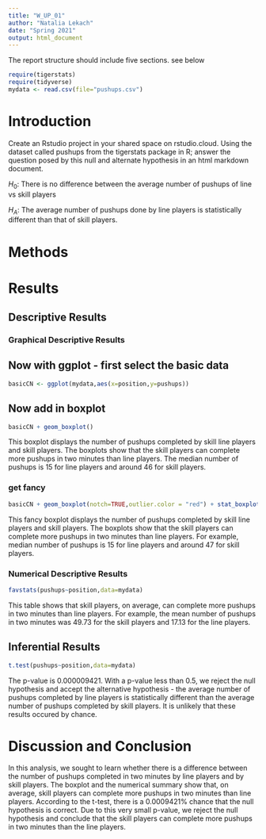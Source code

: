 ```yaml
---
title: "W_UP_01"
author: "Natalia Lekach"
date: "Spring 2021"
output: html_document
---
```




The report structure should include five sections.  see below



```r
require(tigerstats)
require(tidyverse)
mydata <- read.csv(file="pushups.csv")
```

# Introduction

<!--In this section you explain what you are trying to show. Where did the data come from? What is the research or other question you are trying to answer?!-->

Create an Rstudio project in your shared space on rstudio.cloud.  Using the dataset called pushups from the tigerstats package in R; answer the question posed by this null and alternate hypothesis in an html markdown document.

$H_0$: There is no difference between the average number of pushups of line vs skill players

$H_A$: The average number of pushups done by line players is statistically different than that of skill players.

# Methods

<!--Decide on your methods: use "variable analysis" or other appropriate descriptors. Make sure to choose at least one graphical method and at least one numerical method.!-->

# Results

<!--Divide this section into two sub-sections: One for your descriptive results and one for your inferential results.!-->

## Descriptive Results

### Graphical Descriptive Results

<!--Graphical results here. Make sure to show your code. Provide appropriate labels for axes, giving units if possible, and provide a good title for the graph, too. Use the graphical results to describe the patterns if any that exist in the data as focused toward the research question!-->

## Now with ggplot - first select the basic data

```r
basicCN <- ggplot(mydata,aes(x=position,y=pushups))
```
## Now add in boxplot

```r
basicCN + geom_boxplot()
```
    
  This boxplot displays the number of pushups completed by skill line players and skill players. The boxplots show that the skill players can complete more pushups in two minutes than line players.  The median number of pushups is 15 for line players and around 46 for skill players.  
  
### get fancy  

```r
basicCN + geom_boxplot(notch=TRUE,outlier.color = "red") + stat_boxplot(geom ='errorbar') + labs(title="Number of Push-ups by Line vs. Skill Player")
```
  
This fancy boxplot displays the number of pushups completed by skill line players and skill players. The boxplots show that the skill players can complete more pushups in two minutes than line players. For example, median number of pushups is 15 for line players and around 47 for skill players.    

### Numerical Descriptive Results

<!--Numerical results go here. Use the numerical results to describe the patterns if any that exist in the data as focused toward the research question!-->

```r
favstats(pushups~position,data=mydata)
```
This table shows that skill players, on average, can complete more pushups in two minutes than line players. For example, the mean number of pushups in two minutes was 49.73 for the skill players and 17.13 for the line players.   
  
## Inferential Results

<!--State hypothesis clearly. Make sure your discussion of the inferential test covers all the aspects that the test output produces, such as test statistic, p-value etc. Make a decision about the null hypothesis, explain the assumptions on which the selected test/procedure was based, and why the chosen procedure satisfys the assumptions and is appropriate to answer the research question!-->

```r
t.test(pushups~position,data=mydata)
```
The p-value is 0.000009421. With a p-value less than 0.5, we reject the null hypothesis and accept the alternative hypothesis - the average number of pushups completed by line players is statistically different than the average number of pushups completed by skill players. It is unlikely that these results occured by chance.  

# Discussion and Conclusion

<!--Discussion and conclusion here. If you found a relationship be sure to consider whether the relationship occurs because one of the variavbles causes the other, or whether they perhasps are related for some other reason. Watch the chapter 6 videos from the GeorgeTown videos collection.!-->

In this analysis, we sought to learn whether there is a difference between the number of pushups completed in two minutes by line players and by skill players. 
The boxplot and the numerical summary show that, on average, skill players can complete more pushups in two minutes than line players. 
According to the t-test, there is a 0.0009421% chance that the null hypothesis is correct. Due to this very small p-value, we reject the null hypothesis and conclude that the skill players can complete more pushups in two minutes than the line players. 